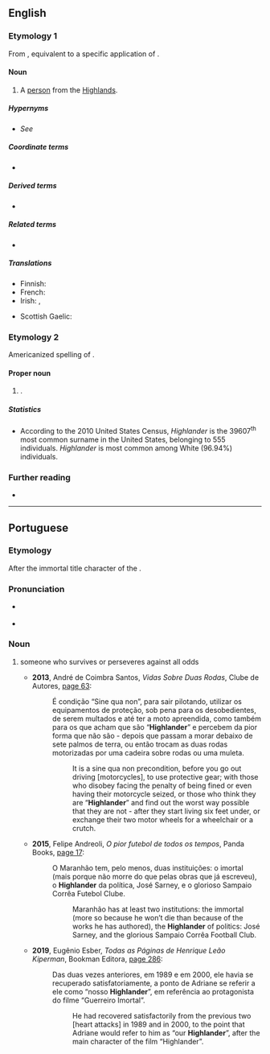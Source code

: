 {{also|highlander}}
==English==
{{wikipedia}}

===Etymology 1===
From {{suffix|en|Highlands|er}}, equivalent to a specific application of {{m|en|highlander}}.

====Noun====
{{en-noun}}

# A [[person]] from the [[Highlands]].

=====Hypernyms=====
* ''See'' {{l|en|Scot}}

=====Coordinate terms=====
* {{l|en|Lowlander}}

=====Derived terms=====
* {{l|en|Shanghailander}}

=====Related terms=====
* {{l|en|highlander}}

=====Translations=====
{{trans-top|inhabitant of the Scottish Highlands}}
* Finnish: {{t|fi|ylämaalainen}}
* French: {{t+|fr|highlander|m}}
* Irish: {{t|ga|Gael|m}}, {{t|ga|Híleantóir|m}}
{{trans-mid}}
* Scottish Gaelic: {{t|gd|Gàidheal|m}}
{{trans-bottom}}

===Etymology 2===
Americanized spelling of {{der|en|de|Heilander}}.

====Proper noun====
{{en-proper noun|s}}

# {{surname|en|from=German}}.

=====Statistics=====
* According to the 2010 United States Census, ''Highlander'' is the 39607<sup>th</sup> most common surname in the United States, belonging to 555 individuals. ''Highlander'' is most common among White (96.94%) individuals.

===Further reading===
* {{R:en:DAFN}}

{{cln|en|3-syllable words}}
{{c|en|People|Scotland}}

----

==Portuguese==

===Etymology===
After the immortal title character of the {{w|Highlander (franchise)|Highlander film franchise}}.

===Pronunciation===
* {{a|Brazil}} {{IPA|pt|/hajˈlɐ̃.deʁ/}}
* {{homophones|pt|highlander}}

===Noun===
{{pt-noun|m-f|s}}

# {{lb|pt|Brazil|humorous}} someone who survives or perseveres against all odds
#* '''2013''', André de Coimbra Santos, ''Vidas Sobre Duas Rodas'', Clube de Autores, [https://books.google.com/books?id=QRZRBQAAQBAJ&pg=PA63&dq=%22highlander%22#v=onepage page 63]:
#*: É condição “Sine qua non”, para sair pilotando, utilizar os equipamentos de proteção, sob pena para os desobedientes, de serem multados e até ter a moto apreendida, como também para os que acham que são “'''Highlander'''” e percebem da pior forma que não são - depois que passam a morar debaixo de sete palmos de terra, ou então trocam as duas rodas motorizadas por uma cadeira sobre rodas ou uma muleta.
#*:: It is a sine qua non precondition, before you go out driving [motorcycles], to use protective gear; with those who disobey facing the penalty of being fined or even having their motorcycle seized, or those who think they are “'''Highlander'''” and find out the worst way possible that they are not - after they start living six feet under, or exchange their two motor wheels for a wheelchair or a crutch.
#* '''2015''', Felipe Andreoli, ''O pior futebol de todos os tempos'', Panda Books, [https://books.google.com/books?id=dcm3weKfTNsC&pg=PT17&dq=%22highlander%22#v=onepage&q=%22highlander%22 page 17]:
#*: O Maranhão tem, pelo menos, duas instituições: o imortal (mais porque não morre do que pelas obras que já escreveu), o '''Highlander''' da política, José Sarney, e o glorioso Sampaio Corrêa Futebol Clube.
#*:: Maranhão has at least two institutions: the immortal (more so because he won’t die than because of the works he has authored), the '''Highlander''' of politics: José Sarney, and the glorious Sampaio Corrêa Football Club.
#* '''2019''', Eugênio Esber, ''Todas as Páginas de Henrique Leão Kiperman'', Bookman Editora, [https://books.google.com/books?id=fMCODwAAQBAJ&pg=PT286&dq=%22highlander%22#v=onepage page 286]:
#*: Das duas vezes anteriores, em 1989 e em 2000, ele havia se recuperado satisfatoriamente, a ponto de Adriane se referir a ele como “nosso '''Highlander'''”, em referência ao protagonista do filme “Guerreiro Imortal”.
#*:: He had recovered satisfactorily from the previous two [heart attacks] in 1989 and in 2000, to the point that Adriane would refer to him as “our '''Highlander'''”, after the main character of the film  “Highlander”.

{{catlangname|pt|eponyms}}